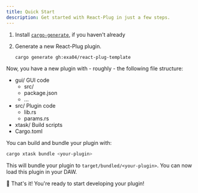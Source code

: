 ```yaml
---
title: Quick Start
description: Get started with React-Plug in just a few steps.
---
```



<Steps>

1. Install [`cargo-generate`](https://github.com/cargo-generate/cargo-generate), if you haven't already

2. Generate a new React-Plug plugin.

   ```sh
   cargo generate gh:exa04/react-plug-template
   ```

</Steps>

Now, you have a new plugin with - roughly - the following file structure:

<FileTree>

- gui/ GUI code
  - src/
  - package.json
  - ...
- src/ Plugin code
  - lib.rs
  - params.rs
- xtask/ Build scripts
- Cargo.toml

</FileTree>

You can build and bundle your plugin with:

```sh
cargo xtask bundle <your-plugin>
```

This will bundle your plugin to `target/bundled/<your-plugin>`. You can now load this plugin in your DAW.

🎉 That's it! You're ready to start developing your plugin!
